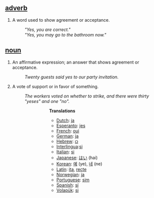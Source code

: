 ==[[adverb]]==
#A word used to show agreement or acceptance. 
#:'' "Yes, you are correct." '' 
#:'' "Yes, you may go to the bathroom now."'' 

==[[noun]]==
#An affirmative expression; an answer that shows agreement or acceptance. 
#:''Twenty guests said yes to our party invitation.'' 
#A vote of support or in favor of something. 
#:''The workers voted on whether to strike, and there were thirty "yeses" and one "no".''<p>
#:::'''Translations'''
#:::*[[Dutch]]: [[ja]]
#:::*[[Esperanto]]: [[jes]]
#:::*[[French]]: [[oui]]
#:::*[[German]]: [[ja]]
#:::*[[Hebrew]]: [[כן]]
#:::*[[Interlingua]]:[[si]]
#:::*[[Italian]]: [[si]]
#:::*[[Japanese]]: [[はい]] (hai)
#:::*[[Korean]]: [[예]] (ye), [[네]] (ne)
#:::*[[Latin]]: [[ita]], [[recte]]
#:::*[[Norwegian]]: [[ja]]
#:::*[[Portuguese]]: [[sim]]
#:::*[[Spanish]]: [[sí]]
#:::*[[Volapük]]: [[si]]